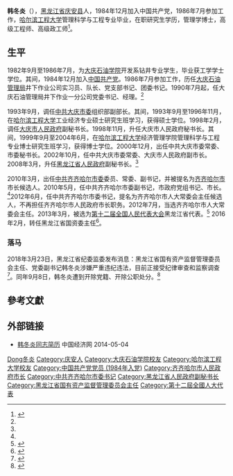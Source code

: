 {{Infobox officeholder
| 图像        = 
| 图像说明    = 
| 职务1       = 黑龙江省国有资产监督管理委员会主任
| 就任日期1   = 2016年3月2日
| 卸任日期1   = 2018年3月23日
| 前任1       = [[赵杰_(1955年)|赵杰]]
| 继任1       = 王智奎
| 职务2       = 齐齐哈尔市人民代表大会常务委员会主任
| 就任日期2   = 2012年7月
| 卸任日期2   = 2016年2月
| 前任2       = [[郝会龙|郝会龙]]
| 继任2       = [[孙坤|孙坤]]
| 职务3       = 中国共产党齐齐哈尔市委员会书记
| 就任日期3   = 2012年6月
| 卸任日期3   = 2016年2月
| 前任3       = 郝会龙
| 继任3       = 孙坤
| 职务4       = 齐齐哈尔市人民政府市长
| 就任日期4   = 2010年5月
| 卸任日期4   = 2012年6月
| 前任4       = 刘刚
| 继任4       = [[郭新双|郭新双]]
| 姓名        = 韩冬炎
| 原名        = 
| 出生日期    = {{birth year and age|1963|04}}
| 出生地点    = {{PRC}}[[黑龙江省|黑龙江省]][[庆安县|庆安县]]
| 逝世日期    = <!-- {{death date and age|}}（死亡在前，出生在后）{{death year and age| }} -->
| 逝世地点    = 
| 政党        = {{CPC}}（已开除）
| 父母        = 
| 配偶        = <!--{{marriage|姓名|}} -->
| 子女        = 
| 亲属        = 
| 信仰        = 
| 母校        = [[东北石油大学|东北石油大学]]<br>[[哈尔滨工程大学|哈尔滨工程大学]]
| 网站        = 
| 签名        = 
| 脚注        = 
}}
'''韩冬炎'''（{{bd|1963年|4月|||catIdx=Hang韩冬炎}}），[[黑龙江省|黑龙江省]][[庆安县|庆安县]]人，1984年12月加入中国共产党，1986年7月参加工作，[[哈尔滨工程大学|哈尔滨工程大学]]管理科学与工程专业毕业，在职研究生学历，管理学博士，高级工程师、高级政工师<ref name="rmw">{{Cite web|url=http://politics.people.com.cn/GB/18227924.html|title=韩冬炎任齐齐哈尔市委书记（图/简历）|accessdate=2018-03-23|date=2012-06-19|publisher=人民网}}</ref>。

==生平==
1982年9月至1986年7月，为[[东北石油大学|大庆石油学院]]开发系钻井专业学生，毕业获工学学士学位。其间，1984年12月加入[[中国共产党|中国共产党]]。1986年7月参加工作，历任[[大庆石油管理局|大庆石油管理局]]井下作业公司实习员、队长、党支部书记、团委书记。1990年7月起，任大庆石油管理局井下作业一分公司党委书记、经理。<ref name=rmw/>

1993年9月，调任[[中国共产党大庆市委员会|中共大庆市委]]组织部副部长。其间，1993年9月至1996年11月，在[[哈尔滨工程大学|哈尔滨工程大学]]工业经济专业硕士研究生班学习，获得硕士学位。1998年2月，调任[[大庆市人民政府|大庆市人民政府]]副秘书长。1998年11月，升任大庆市人民政府秘书长。其间，1999年9月至2004年6月，在[[哈尔滨工程大学|哈尔滨工程大学]]经济管理学院管理科学与工程专业博士研究生班学习，获得博士学位。2000年12月，出任中共大庆市委常委、市委秘书长。2002年10月，任中共大庆市委常委、大庆市人民政府副市长。2008年3月，升任[[黑龙江省人民政府|黑龙江省人民政府]]副秘书长。<ref name=rmw/>

2010年3月，出任[[中国共产党齐齐哈尔市委员会|中共齐齐哈尔市委]]委员、常委、副书记，并被提名为[[齐齐哈尔市|齐齐哈尔市]]市长候选人。2010年5月，任中共齐齐哈尔市委副书记，市政府党组书记、市长。<ref name=rmw/>2012年6月，任中共齐齐哈尔市委书记，提名为齐齐哈尔市人大常委会主任候选人，不再担任齐齐哈尔市人民政府市长职务。2012年7月，当选齐齐哈尔市人大常委会主任。2013年3月，被选为[[第十二届全国人民代表大会|第十二届全国人民代表大会]]黑龙江省代表。<ref>{{cite news|title=全国人大代表信息-韩冬炎|url= http://210.82.31.1:8084/delegate/viewDelegate.action?dbid=120606|accessdate=2013-03-28|newspaper=全国人大网|archive-url=https://web.archive.org/web/20160307083546/http://www.npc.gov.cn/delegate/viewDelegate.action?dbid=120606|archive-date=2016-03-07|dead-url=yes}}</ref> 2016年2月，转任黑龙江省国资委主任<ref>{{cite web|url=http://news.ifeng.com/a/20160302/47663090_0.shtml|title=齐齐哈尔原书记韩冬炎任黑龙江国资委主任|accessdate=2016-03-02|date=2016-03-02|publisher=凤凰网}}</ref>。

===落马===
2018年3月23日，黑龙江省纪委监委发布消息：黑龙江省国有资产监督管理委员会主任、党委副书记韩冬炎涉嫌严重违纪违法，目前正接受纪律审查和监察调查<ref>{{Cite web|url=http://www.ccdi.gov.cn/yaowen/201803/t20180323_167095.html|title=黑龙江省国资委主任韩冬炎接受审查调查|accessdate=2018-03-23|date=2018-03-23|publisher=中央纪委国家监委网站}}</ref>。同年9月8日，韩冬炎遭到开除党籍、开除公职处分。<ref>{{cite news |title=黑龙江省国资委原党委副书记、主任韩冬炎严重违纪违法被开除党籍和公职 |url=http://www.ccdi.gov.cn/yaowen/201809/t20180908_179396.html |accessdate=2021-02-08 |work=中国共产党中央纪律检查委员会 |date=2018-09-08}}</ref>

==參考文獻==
{{reflist|3}}
== 外部链接 ==
* [http://district.ce.cn/newarea/sddy/201207/20/t20120720_23509137.shtml  韩冬炎同志简历] 中国经济网 2014-05-04

{{start box}}
{{s-gov|prc}}
{{s-before|[[赵杰_(1955年)|赵 杰]]}}
{{s-title|[[黑龙江省国有资产监督管理委员会|黑龙江省国有资产监督管理委员会]]主任|2016年2月－2018年3月}}
{{s-after|[[王智奎|王智奎]]}}
{{s-before|[[刘刚_(齐齐哈尔市长)|刘 刚]]}}
{{s-title|[[齐齐哈尔市人民政府|齐齐哈尔市人民政府]]市长|2010年5月－2012年6月}}
{{s-after|[[郭新双|郭新双]]}}
{{s-ppo|cpc}}
{{s-before|[[郝会龙|郝会龙]]}}
{{s-title|[[中国共产党齐齐哈尔市委员会|中国共产党齐齐哈尔市委员会]]书记|2012年6月－2016年2月}}
{{s-after|[[孙坤|孙 坤]]}}
{{s-par|prc-lpc}}
{{s-before|[[郝会龙|郝会龙]]}}
{{s-title|[[齐齐哈尔市人民代表大会|齐齐哈尔市人民代表大会]]常务委员会主任|2012年7月－2016年2月}}
{{s-after|[[孙坤|孙 坤]]}}
{{end box}}

{{中共十九大以来的反腐败工作}}
{{齐齐哈尔市市长}}

{{Authority control}}
{{DEFAULTSORT:Han韩冬炎}}
[[Category:韩姓|Dong冬炎]]
[[Category:庆安人|Category:庆安人]]
[[Category:大庆石油学院校友|Category:大庆石油学院校友]]
[[Category:哈尔滨工程大学校友|Category:哈尔滨工程大学校友]]
[[Category:中国共产党党员_(1984年入党)|Category:中国共产党党员 (1984年入党)]]
[[Category:齐齐哈尔市人民政府市长|Category:齐齐哈尔市人民政府市长]]
[[Category:中共齐齐哈尔市委书记|Category:中共齐齐哈尔市委书记]]
[[Category:黑龙江省人民政府副秘书长|Category:黑龙江省人民政府副秘书长]]
[[Category:黑龙江省国有资产监督管理委员会主任|Category:黑龙江省国有资产监督管理委员会主任]]
[[Category:第十二屆全國人大代表|Category:第十二屆全國人大代表]]